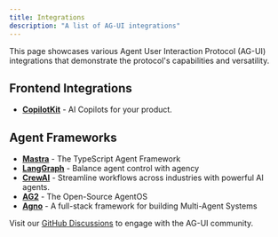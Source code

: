```yaml
---
title: Integrations
description: "A list of AG-UI integrations"
---
```


This page showcases various Agent User Interaction Protocol (AG-UI) integrations
that demonstrate the protocol's capabilities and versatility.

## Frontend Integrations

- **[CopilotKit](https://copilotkit.ai)** - AI Copilots for your product.

## Agent Frameworks

- **[Mastra](https://mastra.ai)** - The TypeScript Agent Framework
- **[LangGraph](https://www.langchain.com/langgraph)** - Balance agent control
  with agency
- **[CrewAI](https://crewai.com)** - Streamline workflows across industries with
  powerful AI agents.
- **[AG2](https://ag2.ai)** - The Open-Source AgentOS
- **[Agno](https://agno.com)** - A full-stack framework for building Multi-Agent Systems

Visit our
[GitHub Discussions](https://github.com/orgs/ag-ui-protocol/discussions) to
engage with the AG-UI community.
